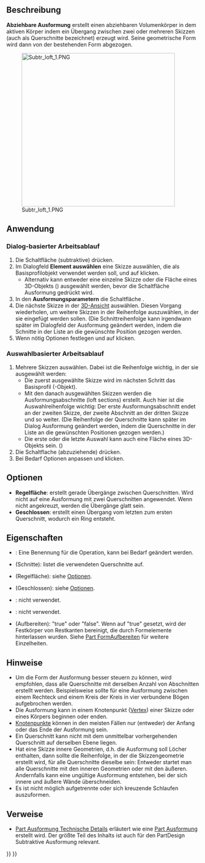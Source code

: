 <languages/>
{{Docnav/de
|[[PartDesign_Groove/de|Nut]]
|[[PartDesign_SubtractivePipe/de|Subtraktives Rohr]]
|[[PartDesign_Workbench/de|PartDesign]]
|IconL=PartDesign_Groove.svg
|IconR=PartDesign_SubtractivePipe.svg
|IconC=Workbench_PartDesign.svg
}}

{{GuiCommand/de
|Name=PartDesign SubtractiveLoft
|Name/de=PartDesign Ausformung
|MenuLocation=Part Design → Objekte abziehen → Ausformung
|Workbenches=[[PartDesign_Workbench/de|PartDesign]]
|Version=0.17
|SeeAlso=[[PartDesign_AdditiveLoft/de|PartDesign AdditiveAusformung]], [[PartDesign_SubtractivePipe/de|PartDesign SubtraktivesRohr]]
}}

<span id="Description"></span>
==Beschreibung==

'''Abziehbare Ausformung''' erstellt einen abziehbaren Volumenkörper in dem aktiven Körper indem ein Übergang zwischen zwei oder mehreren Skizzen (auch als Querschnitte bezeichnet) erzeugt wird. Seine geometrische Form wird dann von der bestehenden Form abgezogen.

[[File:Subtr_loft_1.PNG|400px]]

<span id="Usage"></span>
==Anwendung==

<span id="Dialog-based_workflow"></span>
=== Dialog-basierter Arbeitsablauf ===

<div class="mw-translate-fuzzy">
# Die Schaltfläche (subtraktive) {{Button|[[File:PartDesign_SubtractiveLoft.svg|24px]] [[PartDesign_SubtractiveLoft/de|Ausformung]]}} drücken.
# Im Dialogfeld '''Element auswählen''' eine Skizze auswählen, die als Basisprofilobjekt verwendet werden soll, und auf {{Button|OK}} klicken.
#* Alternativ kann entweder eine einzelne Skizze oder die Fläche eines 3D-Objekts ({{Version/de|0.20}}) ausgewählt werden, bevor die Schaltfläche Ausformung gedrückt wird.
# In den '''Ausformungsparametern''' die Schaltfläche {{Button|Schnitt hinzufügen}}.
# Die nächste Skizze in der [[3D_view/de|3D-Ansicht]] auswählen. Diesen Vorgang wiederholen, um weitere Skizzen in der Reihenfolge auszuwählen, in der sie eingefügt werden sollen. (Die Schnittreihenfolge kann irgendwann später im Dialogfeld der Ausformung geändert werden, indem die Schnitte in der Liste an die gewünschte Position gezogen werden.
# Wenn nötig Optionen festlegen und auf {{Button|OK}} klicken.
</div>

<span id="Selection-based_workflow"></span>
=== Auswahlbasierter Arbeitsablauf ===

<div class="mw-translate-fuzzy">
# Mehrere Skizzen auswählen. Dabei ist die Reihenfolge wichtig, in der sie ausgewählt werden:
#* Die zuerst ausgewählte Skizze wird im nächsten Schritt das Basisprofil (-Objekt).
#* Mit den danach ausgewählten Skizzen werden die Ausformungsabschnitte (loft sections) erstellt. Auch hier ist die Auswahlreihenfolge wichtig: Der erste Ausformungsabschnitt endet an der zweiten Skizze, der zweite Abschnitt an der dritten Skizze und so weiter. (Die Reihenfolge der Querschnitte kann später im Dialog Ausformung geändert werden, indem die Querschnitte in der Liste an die gewünschten Positionen gezogen werden.)
#* Die erste oder die letzte Auswahl kann auch eine Fläche eines 3D-Objekts sein. ({{Version/de|0.20}})
# Die Schaltflache (abzuziehende) {{Button|[[File:PartDesign_SubtractiveLoft.svg|24px]] [[PartDesign_SubtractiveLoft/de|Ausformung]]}} drücken.
# Bei Bedarf Optionen anpassen und {{Button|OK}} klicken.
</div>

<span id="Options"></span>
==Optionen==

* '''Regelfläche''': erstellt gerade Übergänge zwischen Querschnitten. Wird nicht auf eine Ausformung mit zwei Querschnitten angewendet. Wenn nicht angekreuzt, werden die Übergänge glatt sein.
* '''Geschlossen''': erstellt einen Übergang vom letzten zum ersten Querschnitt, wodurch ein Ring entsteht. {{Version/de|0.21}}

<span id="Properties"></span>
==Eigenschaften==

* {{PropertyData|Label}}: Eine Benennung für die Operation, kann bei Bedarf geändert werden.
* {{PropertyData|Sections}} (Schnitte): listet die verwendeten Querschnitte auf.
* {{PropertyData|Ruled}} (Regelfläche): siehe [[#Optionen|Optionen]].
* {{PropertyData|Closed}} (Geschlossen): siehe [[#Optionen|Optionen]].
* {{PropertyData|Midplane}}: nicht verwendet.
* {{PropertyData|Reversed}}: nicht verwendet.
* {{PropertyData|Refine}} (Aufbereiten): "true" oder "false". Wenn auf "true" gesetzt, wird der Festkörper von Restkanten bereinigt, die durch Formelemente hinterlassen wurden. Siehe  [[Part_RefineShape/de|Part FormAufbereiten]] für weitere Einzelheiten.

<span id="Notes"></span>
==Hinweise==

* Um die Form der Ausformung besser steuern zu können, wird empfohlen, dass alle Querschnitte mit derselben Anzahl von Abschnitten erstellt werden. Beispielsweise sollte für eine Ausformung zwischen einem Rechteck und einem Kreis der Kreis in vier verbundene Bögen aufgebrochen werden.
* Die Ausformung kann in einem Knotenpunkt ([[Glossary/de#Vertex|Vertex]]) einer Skizze oder eines Körpers beginnen oder enden. {{Version/de|0.20}}
* [[Glossary/de#Vertices|Knotenpunkte]] können in den meisten Fällen nur (entweder) der Anfang oder das Ende der Ausformung sein.
* Ein Querschnitt kann nicht mit dem unmittelbar vorhergehenden Querschnitt auf derselben Ebene liegen.
* Hat eine Skizze innere Geometrien, d.h. die Ausformung soll Löcher enthalten, dann sollte die Reihenfolge, in der die Skizzengeometrie erstellt wird, für alle Querschnitte dieselbe sein: Entweder startet man alle Querschnitte mit den inneren Geometrien oder mit den äußeren. Andernfalls kann eine ungültige Ausformung entstehen, bei der sich innere und äußere Wände überschneiden.
* Es ist nicht möglich aufgetrennte oder sich kreuzende Schlaufen auszuformen.

<span id="Links"></span>
==Verweise==

* [[Part Loft_Technical_Details/de|Part Ausformung Technische Details]] erläutert wie eine [[Part_Loft/de|Part Ausformung]] erstellt wird. Der größte Teil des Inhalts ist auch für den PartDesign Subtraktive Ausformung relevant.


{{Docnav/de
|[[PartDesign_Groove/de|Nut]]
|[[PartDesign_SubtractivePipe/de|Subtraktives Rohr]]
|[[PartDesign_Workbench/de|PartDesign]]
|IconL=PartDesign_Groove.svg
|IconR=PartDesign_SubtractivePipe.svg
|IconC=Workbench_PartDesign.svg
}}

{{PartDesign Tools navi{{#translation:}}}}
{{Userdocnavi{{#translation:}}}}